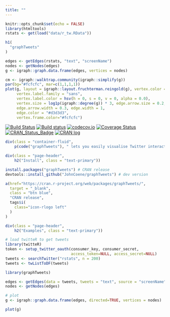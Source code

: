 ```yaml
---
title: ""
---
```


```r
knitr::opts_chunk$set(echo = FALSE)
library(htmltools)
rstats <- get(load("data/r_tw.RData"))
```

<main>
<div class = "container">

```r
h1(
  "graphTweets"
)
```

```r
edges <- getEdges(rstats, "text", "screenName")
nodes <- getNodes(edges)
g <- igraph::graph.data.frame(edges, vertices = nodes)

cm <- igraph::walktrap.community(igraph::simplify(g))
par(bg="#fcfcfc", mar=c(1,1,1,1))
plot(g, layout = igraph::layout.fruchterman.reingold(g), vertex.color = igraph::membership(cm),
     vertex.label.family = "sans",
     vertex.label.color = hsv(h = 0, s = 0, v = 0, alpha = 0.0), 
     vertex.size = log1p(igraph::degree(g)) * 3, edge.arrow.size = 0.2, 
     edge.arrow.width = 0.3, edge.width = 1,
     edge.color = "#d3d3d3",
     vertex.frame.color="#fcfcfc")
```

[![Build Status](https://travis-ci.org/JohnCoene/graphTweets.svg?branch=master)](https://travis-ci.org/JohnCoene/graphTweets)
[![Build status](https://ci.appveyor.com/api/projects/status/t37a595yg5eb2sx6/branch/master?svg=true)](https://ci.appveyor.com/project/JohnCoene/graphtweets/branch/master)
[![codecov.io](https://codecov.io/github/JohnCoene/graphTweets/coverage.svg?branch=master)](https://codecov.io/github/JohnCoene/graphTweets?branch=master)
[![Coverage Status](https://img.shields.io/coveralls/JohnCoene/graphTweets.svg)](https://coveralls.io/r/JohnCoene/graphTweets?branch=master)
[![CRAN_Status_Badge](http://www.r-pkg.org/badges/version/graphTweets)](http://cran.r-project.org/package=graphTweets)
[![CRAN log](http://cranlogs.r-pkg.org/badges/grand-total/graphTweets)](http://cranlogs.r-pkg.org/badges/graphTweets)

```r
div(class = "container-fluid",
    p(code("graphTweets"), " lets you easily visualise Twitter interaction."))
```

```r
div(class = "page-header",
    h2("Install", class = "text-primary"))
```

```r
install.packages("graphTweets") # CRAN release
devtools::install_github("JohnCoene/graphTweets") # dev version
```

```r
a(href="https://cran.r-project.org/web/packages/graphTweets/", 
  target = "_blank",
  class = "btn blue",
  "CRAN release",
  tags$i(
    class="icon-rlogo left"
  )
)
```

```r
div(class = "page-header",
    h2("Examples", class = "text-primary"))
```

```r
# load twitteR to get tweets
library(twitteR)
token <- setup_twitter_oauth(consumer_key, consumer_secret, 
                             access_token=NULL, access_secret=NULL)
tweets <- searchTwitter("rstats", n = 200)
tweets <- twListToDF(tweets)

library(graphTweets)

edges <- getEdges(data = tweets, tweets = "text", source = "screenName")
nodes <- getNodes(edges)

# plot
g <- igraph::graph.data.frame(edges, directed=TRUE, vertices = nodes)

plot(g)
```

</div>
</main>